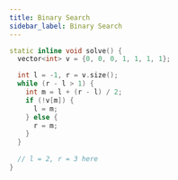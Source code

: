 ```yaml
---
title: Binary Search
sidebar_label: Binary Search
---
```


``` cpp
static inline void solve() {
  vector<int> v = {0, 0, 0, 1, 1, 1, 1};

  int l = -1, r = v.size();
  while (r - l > 1) {
    int m = l + (r - l) / 2;
    if (!v[m]) {
      l = m;
    } else {
      r = m;
    }
  }
  
  // l = 2, r = 3 here
}

```